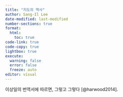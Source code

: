 ```yaml
---
title: "지도의 역사"
author: Sang-Il Lee
date-modified: last-modified
number-sections: true
format: 
  html: 
    toc: true
code-link: true
code-copy: true
lightbox: true
execute: 
  warning: false
  error: false
  freeze: auto
editor: visual
---
```


이상일의 번역서에 따르면, 그렇고 그렇다 [@harwood2014].
